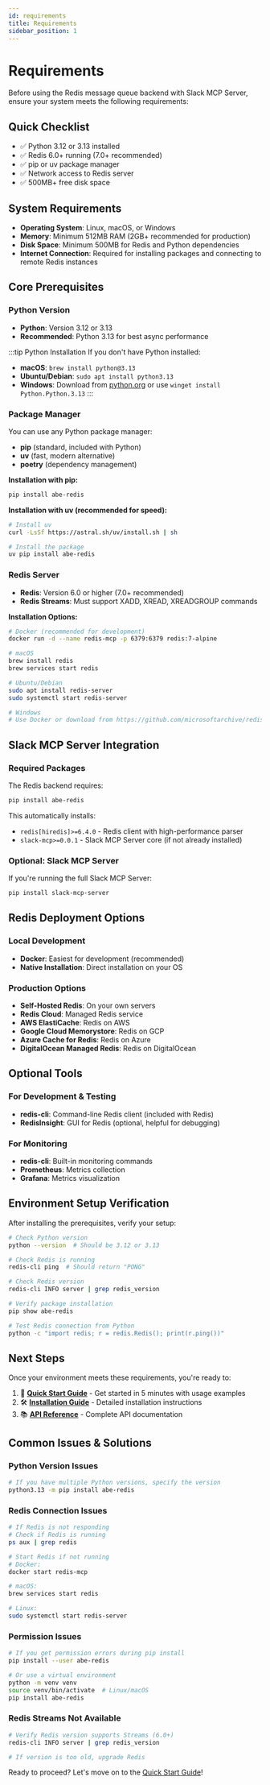 ```yaml
---
id: requirements
title: Requirements
sidebar_position: 1
---
```


# Requirements

Before using the Redis message queue backend with Slack MCP Server, ensure your system meets the following requirements:

## Quick Checklist

- ✅ Python 3.12 or 3.13 installed
- ✅ Redis 6.0+ running (7.0+ recommended)
- ✅ pip or uv package manager
- ✅ Network access to Redis server
- ✅ 500MB+ free disk space

## System Requirements

- **Operating System**: Linux, macOS, or Windows
- **Memory**: Minimum 512MB RAM (2GB+ recommended for production)
- **Disk Space**: Minimum 500MB for Redis and Python dependencies
- **Internet Connection**: Required for installing packages and connecting to remote Redis instances

## Core Prerequisites

### Python Version

- **Python**: Version 3.12 or 3.13
- **Recommended**: Python 3.13 for best async performance

:::tip Python Installation
If you don't have Python installed:
- **macOS**: `brew install python@3.13`
- **Ubuntu/Debian**: `sudo apt install python3.13`
- **Windows**: Download from [python.org](https://www.python.org/) or use `winget install Python.Python.3.13`
:::

### Package Manager

You can use any Python package manager:

- **pip** (standard, included with Python)
- **uv** (fast, modern alternative)
- **poetry** (dependency management)

**Installation with pip:**
```bash
pip install abe-redis
```

**Installation with uv (recommended for speed):**
```bash
# Install uv
curl -LsSf https://astral.sh/uv/install.sh | sh

# Install the package
uv pip install abe-redis
```

### Redis Server

- **Redis**: Version 6.0 or higher (7.0+ recommended)
- **Redis Streams**: Must support XADD, XREAD, XREADGROUP commands

**Installation Options:**

```bash
# Docker (recommended for development)
docker run -d --name redis-mcp -p 6379:6379 redis:7-alpine

# macOS
brew install redis
brew services start redis

# Ubuntu/Debian
sudo apt install redis-server
sudo systemctl start redis-server

# Windows
# Use Docker or download from https://github.com/microsoftarchive/redis/releases
```

## Slack MCP Server Integration

### Required Packages

The Redis backend requires:

```bash
pip install abe-redis
```

This automatically installs:
- `redis[hiredis]>=6.4.0` - Redis client with high-performance parser
- `slack-mcp>=0.0.1` - Slack MCP Server core (if not already installed)

### Optional: Slack MCP Server

If you're running the full Slack MCP Server:

```bash
pip install slack-mcp-server
```

## Redis Deployment Options

### Local Development
- **Docker**: Easiest for development (recommended)
- **Native Installation**: Direct installation on your OS

### Production Options
- **Self-Hosted Redis**: On your own servers
- **Redis Cloud**: Managed Redis service
- **AWS ElastiCache**: Redis on AWS
- **Google Cloud Memorystore**: Redis on GCP
- **Azure Cache for Redis**: Redis on Azure
- **DigitalOcean Managed Redis**: Redis on DigitalOcean

## Optional Tools

### For Development & Testing
- **redis-cli**: Command-line Redis client (included with Redis)
- **RedisInsight**: GUI for Redis (optional, helpful for debugging)

### For Monitoring
- **redis-cli**: Built-in monitoring commands
- **Prometheus**: Metrics collection
- **Grafana**: Metrics visualization

## Environment Setup Verification

After installing the prerequisites, verify your setup:

```bash
# Check Python version
python --version  # Should be 3.12 or 3.13

# Check Redis is running
redis-cli ping  # Should return "PONG"

# Check Redis version
redis-cli INFO server | grep redis_version

# Verify package installation
pip show abe-redis

# Test Redis connection from Python
python -c "import redis; r = redis.Redis(); print(r.ping())"
```

## Next Steps

Once your environment meets these requirements, you're ready to:

1. 🚀 **[Quick Start Guide](./quick-start)** - Get started in 5 minutes with usage examples
2. 🛠️ **[Installation Guide](./installation)** - Detailed installation instructions
3. 📚 **[API Reference](../api-references/api-references)** - Complete API documentation

## Common Issues & Solutions

### Python Version Issues
```bash
# If you have multiple Python versions, specify the version
python3.13 -m pip install abe-redis
```

### Redis Connection Issues
```bash
# If Redis is not responding
# Check if Redis is running
ps aux | grep redis

# Start Redis if not running
# Docker:
docker start redis-mcp

# macOS:
brew services start redis

# Linux:
sudo systemctl start redis-server
```

### Permission Issues
```bash
# If you get permission errors during pip install
pip install --user abe-redis

# Or use a virtual environment
python -m venv venv
source venv/bin/activate  # Linux/macOS
pip install abe-redis
```

### Redis Streams Not Available
```bash
# Verify Redis version supports Streams (6.0+)
redis-cli INFO server | grep redis_version

# If version is too old, upgrade Redis
```

Ready to proceed? Let's move on to the [Quick Start Guide](./quick-start)!
